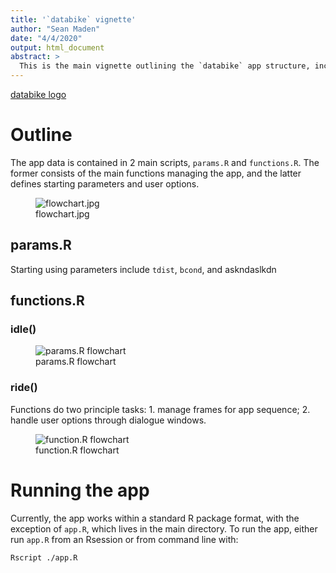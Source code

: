 ```yaml
---
title: '`databike` vignette'
author: "Sean Maden"
date: "4/4/2020"
output: html_document
abstract: >
  This is the main vignette outlining the `databike` app structure, including functions and data.
---
```


[databike logo](imgs/logo.tiff)

# Outline

The app data is contained in 2 main scripts, `params.R` and `functions.R`. The former consists of the main functions managing the app, and the latter defines starting parameters and user options.

![flowchart.jpg](imgs/design_workflow.jpg)

## params.R

Starting using parameters include `tdist`, `bcond`, and askndaslkdn

## functions.R

### idle()

![params.R flowchart](imgs/idle_workflow.jpg)

### ride()

Functions do two principle tasks: 1. manage frames for app sequence; 2. handle user options through dialogue windows.

![function.R flowchart](imgs/ride_workflow.jpg)

# Running the app

Currently, the app works within a standard R package format, with the exception of `app.R`, which lives in the main directory. To run the app, either run `app.R` from an Rsession or from command line with:

```bash
Rscript ./app.R
```




